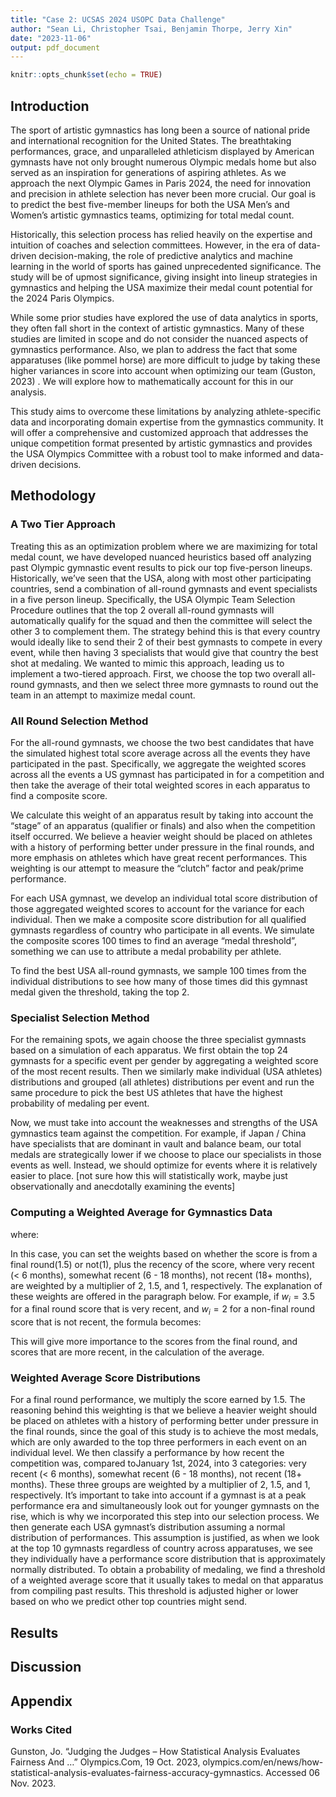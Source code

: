 ```yaml
---
title: "Case 2: UCSAS 2024 USOPC Data Challenge"
author: "Sean Li, Christopher Tsai, Benjamin Thorpe, Jerry Xin"
date: "2023-11-06"
output: pdf_document
---
```


```r
knitr::opts_chunk$set(echo = TRUE)
```

## Introduction

The sport of artistic gymnastics has long been a source of national pride and international recognition for the United States. The breathtaking performances, grace, and unparalleled athleticism displayed by American gymnasts have not only brought numerous Olympic medals home but also served as an inspiration for generations of aspiring athletes. As we approach the next Olympic Games in Paris 2024, the need for innovation and precision in athlete selection has never been more crucial. Our goal is to predict the best five-member lineups for both the USA Men's and Women's artistic gymnastics teams, optimizing for total medal count. 

Historically, this selection process has relied heavily on the expertise and intuition of coaches and selection committees. However, in the era of data-driven decision-making, the role of predictive analytics and machine learning in the world of sports has gained unprecedented significance. The study will be of upmost significance, giving insight into lineup strategies in gymnastics and helping the USA maximize their medal count potential for the 2024 Paris Olympics. 

While some prior studies have explored the use of data analytics in sports, they often fall short in the context of artistic gymnastics. Many of these studies are limited in scope and do not consider the nuanced aspects of gymnastics performance. Also, we plan to address the fact that some apparatuses (like pommel horse) are more difficult to judge by taking these higher variances in score into account when optimizing our team (Guston, 2023) . We will explore how to mathematically account for this in our analysis.

This study aims to overcome these limitations by analyzing athlete-specific data and incorporating domain expertise from the gymnastics community. It will offer a comprehensive and customized approach that addresses the unique competition format presented by artistic gymnastics and provides the USA Olympics Committee with a robust tool to make informed and data-driven decisions.


## Methodology

### A Two Tier Approach

Treating this as an optimization problem where we are maximizing for total medal count, we have developed nuanced heuristics based off analyzing past Olympic gymnastic event results to pick our top five-person lineups. Historically, we've seen that the USA, along with most other participating countries, send a combination of all-round gymnasts and event specialists in a five person lineup. Specifically, the USA Olympic Team Selection Procedure outlines that the top 2 overall all-round gymnasts will automatically qualify for the squad and then the committee will select the other 3 to complement them. The strategy behind this is that every country would ideally like to send their 2 of their best gymnasts to compete in every event, while then having 3 specialists that would give that country the best shot at medaling. We wanted to mimic this approach, leading us to implement a two-tiered approach. First, we choose the top two overall all-round gymnasts, and then we select three more gymnasts to round out the team in an attempt to maximize medal count. 

### All Round Selection Method 
For the all-round gymnasts, we choose the two best candidates that have the simulated highest total score average across all the events they have participated in the past. Specifically, we aggregate the weighted scores across all the events a US gymnast has participated in for a competition and then take the average of their total weighted scores in each apparatus to find a composite score. 

We calculate this weight of an apparatus result by taking into account the "stage" of an apparatus (qualifier or finals) and also when the competition itself occurred. We believe a heavier weight should be placed on athletes with a history of performing better under pressure in the final rounds, and more emphasis on athletes which have great recent performances. This weighting is our attempt to measure the "clutch" factor and peak/prime performance.

For each USA gymnast, we develop an individual total score distribution of those aggregated weighted scores to account for the variance for each individual. Then we make a composite score distribution for all qualified gymnasts regardless of country who participate in all events. We simulate the composite scores 100 times to find an average "medal threshold", something we can use to attribute a medal probability per athlete. 

To find the best USA all-round gymnasts, we sample 100 times from the individual distributions to see how many of those times did this gymnast medal given the threshold, taking the top 2. 


### Specialist Selection Method
For the remaining spots, we again choose the three specialist gymnasts based on a simulation of each apparatus. We first obtain the top 24 gymnasts for a specific event per gender by aggregating a weighted score of the most recent results. Then we similarly make individual (USA athletes) distributions and grouped (all athletes) distributions per event and run the same procedure to pick the best US athletes that have the highest probability of medaling per event. 

Now, we must take into account the weaknesses and strengths of the USA gymnastics team against the competition. For example, if Japan / China have specialists that are dominant in vault and balance beam, our total medals are strategically lower if we choose to place our specialists in those events as well. Instead, we should optimize for events where it is relatively easier to place. [not sure how this will statistically work, maybe just observationally and anecdotally examining the events]

### Computing a Weighted Average for Gymnastics Data

\begin{equation}
    \text{{Weighted Average}} = \frac{{\sum_{i=1}^{n} w_i \cdot s_i}}{{\sum_{i=1}^{n} w_i}}
\end{equation}

where:
\begin{itemize}
    \item $n$ is the total number of scores,
    \item $w_i$ is the weight assigned to the $i$-th score, and
    \item $s_i$ is the actual score of the gymnast for the $i$-th competition.
\end{itemize}

In this case, you can set the weights based on whether the score is from a final round(1.5) or not(1), plus the recency of the score, where very recent (< 6 months), somewhat recent (6 - 18 months), not recent (18+ months), are weighted by a multiplier of 2, 1.5, and 1, respectively. The explanation of these weights are offered in the paragraph below. For example, if $w_i = 3.5$ for a final round score that is very recent, and $w_i = 2$ for a non-final round score that is not recent, the formula becomes:

\begin{equation}
    \text{{Weighted Average}} = \frac{{\sum_{i=1}^{n} (w_i \cdot s_i)}}{{\sum_{i=1}^{n} w_i}}
\end{equation}

This will give more importance to the scores from the final round, and scores that are more recent, in the calculation of the average.

### Weighted Average Score Distributions

For a final round performance, we multiply the score earned by 1.5. The reasoning behind this weighting is that we believe a heavier weight should be placed on athletes with a history of performing better under pressure in the final rounds, since the goal of this study is to achieve the most medals, which are only awarded to the top three performers in each event on an individual level. We then classify a performance by how recent the competition was, compared toJanuary 1st, 2024, into 3 categories: very recent (< 6 months), somewhat recent (6 - 18 months), not recent (18+ months). These three groups are weighted by a multiplier of 2, 1.5, and 1, respectively. It's important to take into account if a gymnast is at a peak performance era and simultaneously look out for younger gymnasts on the rise, which is why we incorporated this step into our selection process. We then generate each USA gymnast's distribution assuming a normal distribution of performances. This assumption is justified, as when we look at the top 10 gymnasts regardless of country across apparatuses, we see they individually have a performance score distribution that is approximately normally distributed. To obtain a probability of medaling, we find a threshold of a weighted average score that it usually takes to medal on that apparatus from compiling past results. This threshold is adjusted higher or lower based on who we predict other top countries might send. 


## Results 

## Discussion



## Appendix

### Works Cited
Gunston, Jo. “Judging the Judges – How Statistical Analysis Evaluates Fairness And ...” Olympics.Com, 19 Oct. 2023, olympics.com/en/news/how-statistical-analysis-evaluates-fairness-accuracy-gymnastics. Accessed 06 Nov. 2023.

